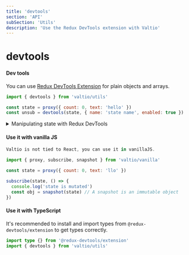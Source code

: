 ```yaml
---
title: 'devtools'
section: 'API'
subSection: 'Utils'
description: 'Use the Redux DevTools extension with Valtio'
---
```


# devtools

#### Dev tools

You can use [Redux DevTools Extension](https://github.com/reduxjs/redux-devtools) for plain objects and arrays.

```jsx
import { devtools } from 'valtio/utils'

const state = proxy({ count: 0, text: 'hello' })
const unsub = devtools(state, { name: 'state name', enabled: true })
```

<details>
  <summary>Manipulating state with Redux DevTools</summary>
The screenshot below shows how to use Redux DevTools to manipulate state. First select the object from the instances drop down. Then type in a JSON object to dispatch. Then click "Dispatch". Notice how it changes the state.

<img width="564" alt="image" src="https://user-images.githubusercontent.com/6372489/141134955-26e9ffce-1e2a-4c8c-a9b3-d9da739610fe.png"/>
</details>

#### Use it with vanilla JS

```jsx
Valtio is not tied to React, you can use it in vanillaJS.

import { proxy, subscribe, snapshot } from 'valtio/vanilla'

const state = proxy({ count: 0, text: 'llo' })

subscribe(state, () => {
  console.log('state is mutated')
  const obj = snapshot(state) // A snapshot is an immutable object
})
```

#### Use it with TypeScript

It's recommended to install and import types from `@redux-devtools/extension` to get types correctly.

```ts
import type {} from '@redux-devtools/extension'
import { devtools } from 'valtio/utils'
```
